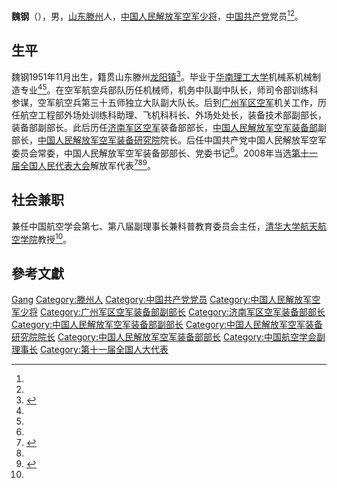 {{Otheruses|other=名为魏钢的其他人物|魏钢}}

'''魏钢'''（{{bd|1951年|11月||}}），男，[[山东|山东]][[滕州|滕州]]人，[[中国人民解放军空军少将|中国人民解放军空军少将]]，[[中国共产党|中国共产党]]党员<ref name=zgrd/><ref name=quanshu/>。

== 生平 ==
魏钢1951年11月出生，籍贯山东滕州[[龙阳镇_(滕州市)|龙阳镇]]<ref name=quanshu>{{Cite web|url =http://www.chineseaircraft.cn/about.php?s=1|title =魏钢|author =|date =|publisher =中国飞机全书|language =|accessdate =2017-08-09|quote =|deadurl =yes|archiveurl =https://web.archive.org/web/20160222152247/http://chineseaircraft.cn/about.php?s=1|archivedate =2016-02-22}}</ref>。毕业于[[华南理工大学|华南理工大学]]机械系机械制造专业<ref name=quanshu/><ref name=zgrd/>。在空军航空兵部队历任机械师，机务中队副中队长，师司令部训练科参谋，空军航空兵第三十五师独立大队副大队长。后到[[广州军区空军|广州军区空军]]机关工作，历任航空工程部外场处训练科助理、飞机科科长、外场处处长，装备技术部副部长，装备部副部长。此后历任[[济南军区空军|济南军区空军]]装备部部长，[[中国人民解放军空军装备部|中国人民解放军空军装备部]]副部长，[[中国人民解放军空军装备研究院|中国人民解放军空军装备研究院]]院长。后任中国共产党中国人民解放军空军委员会常委，中国人民解放军空军装备部部长、党委书记<ref name=quanshu/>。2008年当选[[第十一届全国人民代表大会|第十一届全国人民代表大会]]解放军代表<ref>{{cite web|author=新华网|title=第十一届全国人大代表|url=http://news.xinhuanet.com/ziliao/2008-03/03/content_7708230.htm?node=36628|publisher=新华网|accessdate=2014-01-07|archive-date=2014-01-10|archive-url=https://web.archive.org/web/20140110211415/http://news.xinhuanet.com/ziliao/2008-03/03/content_7708230.htm?node=36628|dead-url=no}}</ref><ref name=quanshu/><ref name=zgrd>{{cite news|title=全国人大代表信息-魏钢|url= http://210.82.31.1:8084/delegate/viewDelegate.action?dbid=112987|accessdate=2013-04-05|newspaper=中国人大网|archive-url=https://web.archive.org/web/20140527230836/http://www.npc.gov.cn/delegate/viewDelegate.action?dbid=112987|archive-date=2014-05-27|dead-url=yes}}</ref>。

== 社会兼职 ==
兼任中国航空学会第七、第八届副理事长兼科普教育委员会主任，[[清华大学航天航空学院|清华大学航天航空学院]]教授<ref name=quanshu/>。

== 參考文獻 ==
{{reflist}}

{{Navboxes
| title  = 魏钢在[[中国航空学会|中国航空学会]]的职务
| list1  =
{{中国航空学会第八届理事会}}
}}

{{Authority control}}
{{DEFAULTSORT:Wei魏}}
[[Category:魏姓|Gang]]
[[Category:滕州人|Category:滕州人]]
[[Category:中国共产党党员|Category:中国共产党党员]]
[[Category:中国人民解放军空军少将|Category:中国人民解放军空军少将]]
[[Category:广州军区空军装备部副部长|Category:广州军区空军装备部副部长]]
[[Category:济南军区空军装备部部长|Category:济南军区空军装备部部长]]
[[Category:中国人民解放军空军装备部副部长|Category:中国人民解放军空军装备部副部长]]
[[Category:中国人民解放军空军装备研究院院长|Category:中国人民解放军空军装备研究院院长]]
[[Category:中国人民解放军空军装备部部长|Category:中国人民解放军空军装备部部长]]
[[Category:中国航空学会副理事长|Category:中国航空学会副理事长]]
[[Category:第十一届全国人大代表|Category:第十一届全国人大代表]]